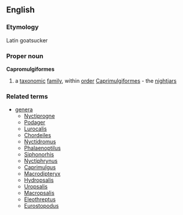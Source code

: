 ==English==
===Etymology===
Latin goatsucker
===Proper noun===
{{wikipedia}}
'''Capromulgiformes'''
#a [[taxonomic]] [[family]], within [[order]] [[Caprimulgiformes]] - the [[nightjar]]s
===Related terms===
{{wikispecies}}
*[[genera]]
**[[Nyctiprogne]]
**[[Podager]]
**[[Lurocalis]]
**[[Chordeiles]]
**[[Nyctidromus]]
**[[Phalaenoptilus]]
**[[Siphonorhis]]
**[[Nyctiphrynus]]
**[[Caprimulgus]]
**[[Macrodipteryx]]
**[[Hydropsalis]]
**[[Uropsalis]]
**[[Macropsalis]]
**[[Eleothreptus]]
**[[Eurostopodus]]